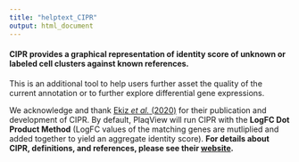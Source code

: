 ```yaml
---
title: "helptext_CIPR"
output: html_document
---
```


#### **CIPR** provides a graphical representation of identity score of unknown or labeled cell clusters against known references.

This is an additional tool to help users further asset the quality of the current annotation or to further explore differential gene expressions.

We acknowledge and thank [Ekiz *et al.* (2020)](https://bmcbioinformatics.biomedcentral.com/articles/10.1186/s12859-020-3538-2) for their publication and development of CIPR. By default, PlaqView will run CIPR with the **LogFC Dot Product Method** (LogFC values of the matching genes are mutliplied and added together to yield an aggregate identity score). **For details about CIPR, definitions, and references, please see their [website](https://github.com/atakanekiz/CIPR-Package "CIPR GitHub").**

